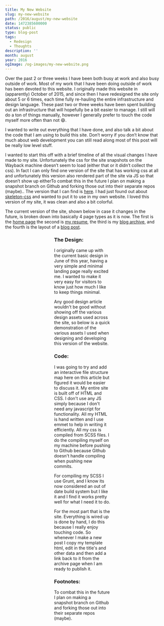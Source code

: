 ```yaml
---
title: My New Website
slug: my-new-website
path: /2016/august/my-new-website
date: 1472385600000
status: public
type: blog-post
tags:
  - Redesign
  - Thoughts
description: ''
month: august
year: 2016
ogImage: /og-images/my-new-website.png
---
```




Over the past 2 or three weeks I have been both busy at work and also busy
outside of work. Most of my work that I have been doing outside of work has been
devoted to this website. I originally made this website in (apparently) October
of 2015, and since then I have redesigned the site only about 5 or 6 times, each
time fully re-hauling the entire infrastructure and design language. These past
two or three weeks have been spent building out an infrastructure that will
hopefully be a bit easier to manage. I still will do a ton of things manually,
however I generally prefer to touch the code myself more often than not 😄.

I wanted to write out everything that I have done, and also talk a bit about the
code that I am using to build this site. Don’t worry if you don’t know that much
about web development you can still read along most of this post will be really
low level stuff.

I wanted to start this off with a brief timeline of all the visual changes I
have made to my site. Unfortunately the css for the site snapshots on the
Wayback machine doesn’t seem to load (either that or it didn’t collect the css).
In fact I can only find one version of the site that has working css at all and
unfortunately this version also rendered part of the site via JS so that doesn’t
show up either<FootnoteRef id="1">To combat this in the future I plan on making a snapshot branch on Github and forking those out into their separate repos (maybe).</FootnoteRef>. The version that I can find is
[here](http://web.archive.org/web/20160111084107/http://matthamlin.me/). I had
just found out about <a href="//getskeleton.com">skeleton-css</a> and wanted to
put it to use in my own website. I loved this version of my site, it was clean
and also a bit colorful.

The current version of the site, shown below in case it changes in the
future, is broken down into basically 4 page types as it is now. The first is
the [home page](#image1) the second is [my resume](#image2), the third is my [blog archive](#image3), and the fourth is the layout of a [blog post](#image4).


<Figure
  id="image1"
  src="/images/my-new-website/landing.png"
  alt="Landing Page"
  caption="Landing page"
  height="5774"
  width="3840"
/>

<Figure
  id="image2"
  src="/images/my-new-website/resume.png"
  alt="Resume Page"
  caption="Resume page"
  width="3840"
  height="14522"
/>

<Figure
  id="image3"
  src="/images/my-new-website/archive.png"
  alt="Archive Page"
  caption="Archive page"
  width="3840"
  height="5192"
/>

<Figure
  id="image4"
  src="/images/my-new-website/post.png"
  alt="Blog post page"
  caption="Blog post page"
  width="3840"
  height="4836"
/>


### The Design:

I originally came up with the current basic design in June of this year, having
a very simple and minimal landing page really excited me. I wanted to make it
very easy for visitors to know just how much I like to keep things minimal.

Any good design article wouldn't be good without showing off the various design
assets used across the site, so below is a quick demonstration of the various
assets I used when designing and developing this version of the website.

### Code:

I was going to try and add an interactive file structure map here on this
article but figured it would be easier to discuss it. My entire site is built
off of HTML and CSS. I don't use any JS simply because I don't need any
javascript for functionality. All my HTML is hand written and I use emmet to
help in writing it efficiently. All my css is compiled from SCSS files. I do the
compiling myself on my machine before pushing to Github because Github doesn't
handle compiling when pushing new commits.

For compiling my SCSS I use Grunt, and I know its now considered an out of date
build system but I like it and I find it works pretty well for what I need it to
do.

For the most part that is the site. Everything is wired up is done by hand, I do
this because I really enjoy touching code. So whenever I make a new post I copy
my template html, edit in the title's and other data and then add a link back to
it from the archive page when I am ready to publish it.

### Footnotes:

<Footnote id="1">To combat this in the future I plan on making a snapshot branch on Github and forking those out into their separate repos (maybe).</Footnote>

